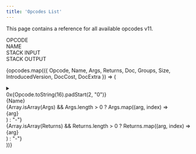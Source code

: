 ```yaml
---
title: 'Opcodes List'
---
```



This page contains a reference for all available opcodes v11.

<div className="grid grid-cols-4 w-full p-3 font-medium border-b">
    <div className="cursor-pointer p-4 flex items-center">OPCODE</div>
    <div>NAME</div>
    <div>STACK INPUT</div>
    <div>STACK OUTPUT</div>
</div>


{opcodes.map(({ Opcode, Name, Args, Returns, Doc, Groups, Size, IntroducedVersion, DocCost, DocExtra }) => (
  <details key={Opcode}>
    <summary className="cursor-pointer p-1 border dark:border-gray-700 rounded flex justify-between items-center">
      <div className="grid grid-cols-4 w-full">
        <div className="cursor-pointer p-4 flex items-center font-normal">0x{Opcode.toString(16).padStart(2, "0")}
        </div>
        <div className="flex items-center">{Name}</div>
        <div className="items-center flex font-normal">
        <div>{Array.isArray(Args) && Args.length > 0
            ? Args.map((arg, index) => <div key={index}>{arg}</div>)
            : "-"}
            </div>
        </div>
        <div className="items-center flex font-normal">
            <div>{Array.isArray(Returns) && Returns.length > 0 
            ? Returns.map((arg, index) => <div key={index}>{arg}</div>)
            : "-"}
            </div>
        </div>
      </div>
    </summary>

    <div className="p-2 border dark:border-gray-700 rounded-b bg-gray-1 flex justify-between">
      <div className="flex-1">
        <h6 className="p2 text-gray-400">Description</h6>
        <p>{Doc}</p>
        <h6 className="p2 text-gray-400">Groups</h6>
        <p>{Groups}</p>
        {DocExtra && (
          <>
            <h6 className="p2 text-gray-400">Notes</h6>
            <p>{DocExtra}</p>
          </>
        )}
      </div>
      
      <div className="flex-1">
        <h6>Details</h6>
        <table>
          <tbody>
            <tr><td className="text-gray-600 dark:text-gray-400 p-2" style={{border: "none", padding: "4px 8px 4px 0"}}>Size</td><td style={{border: "none", padding: "4px 8px 4px 0"}}>{Size}</td></tr>
            <tr><td className="text-gray-600 dark:text-gray-400 p-2" style={{border: "none", padding: "4px 8px 4px 0"}}>Availability</td><td style={{border: "none", padding: "4px 8px 4px 0"}}>v{IntroducedVersion}</td></tr>
            <tr><td className="text-gray-600 dark:text-gray-400 p-2" style={{border: "none", padding: "4px 8px 4px 0"}}>Doc Cost</td><td style={{border: "none", padding: "4px 8px 4px 0"}}>{DocCost}</td></tr>
          </tbody>
        </table>
      </div>
    </div>
  </details>
))}

